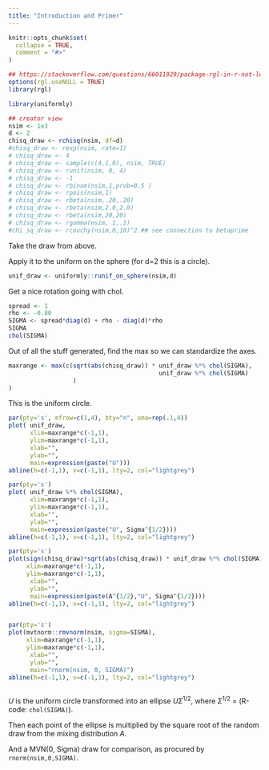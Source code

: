 ```yaml
---
title: "Introduction and Primer"
---
```


```r
knitr::opts_chunk$set(
  collapse = TRUE,
  comment = "#>"
)

## https://stackoverflow.com/questions/66011929/package-rgl-in-r-not-loading-in-mac-os/66127391#66127391
options(rgl.useNULL = TRUE)
library(rgl)

```

```r
library(uniformly)

## creator view
nsim <- 1e3
d <- 2
chisq_draw <- rchisq(nsim, df=d)
#chisq_draw <- rexp(nsim, rate=1)
# chisq_draw <- 4
# chisq_draw <- sample(c(4,1,0), nsim, TRUE)
# chisq_draw <- runif(nsim, 0, 4)
# chisq_draw <- -1
# chisq_draw <- rbinom(nsim,1,prob=0.5 )
# chisq_draw <- rpois(nsim,1)
# chisq_draw <- rbeta(nsim,.20,.20)
# chisq_draw <- rbeta(nsim,2.0,2.0)
# chisq_draw <- rbeta(nsim,20,20)
# chisq_draw <- rgamma(nsim, 1,.1)
#chi_sq_draw <- rcauchy(nsim,0,10)^2 ## see connection to betaprime
```

Take the draw from above.


Apply it to the uniform on the sphere (for d=2 this is a circle).

```r
unif_draw <- uniformly::runif_on_sphere(nsim,d)
```

Get a nice rotation going with chol.

```r
spread <- 1
rho <- -0.80
SIGMA <- spread*diag(d) + rho - diag(d)*rho
SIGMA
chol(SIGMA)
```

Out of all the stuff generated, find the max so we can standardize the axes.

```r
maxrange <- max(c(sqrt(abs(chisq_draw)) * unif_draw %*% chol(SIGMA),
                                          unif_draw %*% chol(SIGMA)
                  )
)


```

This is the uniform circle.

```r
par(pty='s', mfrow=c(1,4), bty="n", oma=rep(.1,4))
plot( unif_draw, 
      xlim=maxrange*c(-1,1),
      ylim=maxrange*c(-1,1),
      xlab="",
      ylab="",
      main=expression(paste("U")))
abline(h=c(-1,1), v=c(-1,1), lty=2, col="lightgrey")

par(pty='s')
plot( unif_draw %*% chol(SIGMA), 
      xlim=maxrange*c(-1,1),
      ylim=maxrange*c(-1,1),
      xlab="",
      ylab="",
      main=expression(paste("U", Sigma^{1/2})))
abline(h=c(-1,1), v=c(-1,1), lty=2, col="lightgrey")

par(pty='s')
plot(sign(chisq_draw)*sqrt(abs(chisq_draw)) * unif_draw %*% chol(SIGMA), 
     xlim=maxrange*c(-1,1),
     ylim=maxrange*c(-1,1),
      xlab="",
      ylab="",
      main=expression(paste(A^{1/2},"U", Sigma^{1/2})))
abline(h=c(-1,1), v=c(-1,1), lty=2, col="lightgrey")


par(pty='s')
plot(mvtnorm::rmvnorm(nsim, sigma=SIGMA),
     xlim=maxrange*c(-1,1),
     ylim=maxrange*c(-1,1),
      xlab="",
      ylab="",
      main="rnorm(nsim, 0, SIGMA)")
abline(h=c(-1,1), v=c(-1,1), lty=2, col="lightgrey")



```

$U$ is the uniform circle transformed into an ellipse $U \Sigma^{1/2}$, where $\Sigma^{1/2}$ = (R-code: `chol(SIGMA)`).

Then each point of the ellipse is multiplied by the square root of the random draw from the mixing distribution $A$.

And a MVN(0, Sigma) draw for comparison, as procured by `rnorm(nsim,0,SIGMA)`.
